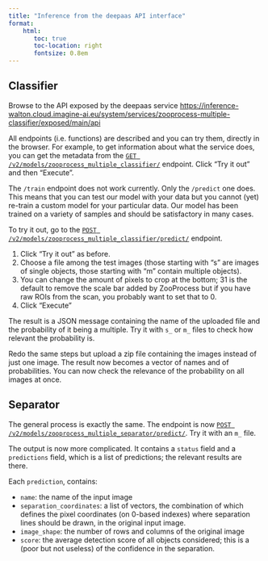 ```yaml
---
title: "Inference from the deepaas API interface"
format:
    html:
       toc: true
       toc-location: right
       fontsize: 0.8em
---
```


## Classifier

Browse to the API exposed by the deepaas service <https://inference-walton.cloud.imagine-ai.eu/system/services/zooprocess-multiple-classifier/exposed/main/api>

All endpoints (i.e. functions) are described and you can try them, directly in the browser. For example, to get information about what the service does, you can get the metadata from the [`GET /v2/models/zooprocess_multiple_classifier/`](https://inference-walton.cloud.imagine-ai.eu/system/services/zooprocess-multiple-classifier/exposed/main/api#/models/get_system_services_zooprocess_multiple_classifier_exposed_main_v2_models_) endpoint. Click "Try it out" and then "Execute".

The `/train` endpoint does not work currently. Only the `/predict` one does. This means that you can test our model with your data but you cannot (yet) re-train a custom model for your particular data. Our model has been trained on a variety of samples and should be satisfactory in many cases.

To try it out, go to the [`POST /v2/models/zooprocess_multiple_classifier/predict/`](https://inference-walton.cloud.imagine-ai.eu/system/services/zooprocess-multiple-classifier/exposed/main/api#/models/post_system_services_zooprocess_multiple_classifier_exposed_main_v2_models_zooprocess_multiple_classifier_predict_) endpoint.

1.  Click "Try it out" as before.
2.  Choose a file among the test images (those starting with "s" are images of single objects, those starting with "m" contain multiple objects).
3.  You can change the amount of pixels to crop at the bottom; 31 is the default to remove the scale bar added by ZooProcess but if you have raw ROIs from the scan, you probably want to set that to 0.
4.  Click "Execute"

The result is a JSON message containing the name of the uploaded file and the probability of it being a multiple. Try it with `s_` or `m_` files to check how relevant the probability is.

Redo the same steps but upload a zip file containing the images instead of just one image. The result now becomes a vector of names and of probabilities. You can now check the relevance of the probability on all images at once.

## Separator

The general process is exactly the same. The endpoint is now [`POST /v2/models/zooprocess_multiple_separator/predict/`](https://inference-walton.cloud.imagine-ai.eu/system/services/zooprocess-multiple-separator/exposed/main/api#/models/post_system_services_zooprocess_multiple_separator_exposed_main_v2_models_zooprocess_multiple_separator_predict_). Try it with an `m_` file.

The output is now more complicated. It contains a `status` field and a `predictions` field, which is a list of predictions; the relevant results are there.

Each `prediction`, contains:

-   `name`: the name of the input image
-   `separation_coordinates`: a list of vectors, the combination of which defines the pixel coordinates (on 0-based indexes) where separation lines should be drawn, in the original input image.
-   `image_shape`: the number of rows and columns of the original image
-   `score`: the average detection score of all objects considered; this is a (poor but not useless) of the confidence in the separation.
